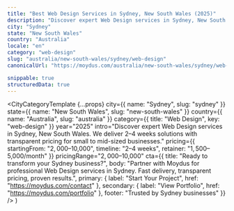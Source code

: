 ```yaml
---
title: "Best Web Design Services in Sydney, New South Wales (2025)"
description: "Discover expert Web Design services in Sydney, New South Wales. 2–4 weeks delivery, $2,000–$10,000 investment. Local market expertise + modern solutions."
city: "Sydney"
state: "New South Wales"
country: "Australia"
locale: "en"
category: "web-design"
slug: "australia/new-south-wales/sydney/web-design"
canonicalUrl: "https://moydus.com/australia/new-south-wales/sydney/web-design"

snippable: true
structuredData: true
---
```



  <CityCategoryTemplate
    {...props}
    city={{ name: "Sydney", slug: "sydney" }}
    state={{ name: "New South Wales", slug: "new-south-wales" }}
    country={{ name: "Australia", slug: "australia" }}
    category={{ title: "Web Design", key: "web-design" }}
    year="2025"
    intro="Discover expert Web Design services in Sydney, New South Wales. We deliver 2–4 weeks solutions with transparent pricing for small to mid-sized businesses."
    pricing={{
      startingFrom: "$2,000–$10,000",
      timeline: "2–4 weeks",
      retainer: "$1,500–$5,000/month"
    }}
    pricingRange="$2,000–$10,000"
    cta={{
      title: "Ready to transform your Sydney business?",
      body: "Partner with Moydus for professional Web Design services in Sydney. Fast delivery, transparent pricing, proven results.",
      primary: { label: "Start Your Project", href: "https://moydus.com/contact" },
      secondary: { label: "View Portfolio", href: "https://moydus.com/portfolio" },
      footer: "Trusted by Sydney businesses"
    }}
  />
)
